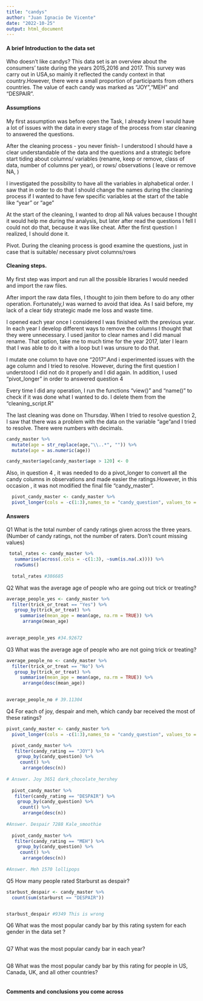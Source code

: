 ```yaml
---
title: "candys"
author: "Juan Ignacio De Vicente"
date: "2022-10-25"
output: html_document
---
```






#### **A brief Introduction to the data set**

Who doesn't like candys? This data set is an overview about the consumers' taste during the years 2015,2016 and 2017. This survey was carry out in USA,so mainly it reflected the candy context in that country.However, there were a small proportion of participants from others countries. The value of each candy was marked as "JOY","MEH" and "DESPAIR".




#### **Assumptions**

My first assumption was before open the Task, I already knew I would have a lot of issues with the data in every stage of the process from star cleaning to answered the questions.

After the cleaning process - you never finish- I understood I should have a clear understandable of the data and the questions and a strategic before start tiding about columns/ variables (rename, keep or remove, class of data, number of columns per year), or rows/ observations ( leave or remove NA, )

I investigated the possibility to have all the variables in alphabetical order. I saw that in order to do that I should change the names during the cleaning process if I wanted to have few specific variables at the start of the table like "year" or "age"

At the start of the cleaning, I wanted to drop all NA values because I thought it would help me during the analysis, but later after read the questions I fell I could not do that, because it was like cheat. After the first question I realized, I should done it.  

Pivot. During the cleaning process is good examine the questions, just in case that is suitable/ necessary pivot columns/rows



#### **Cleaning steps.**

My first step was import and run all the possible libraries I would needed and import the raw files.

After import the raw data files, I thought to join them before to do any other operation. Fortunately,I was warned to avoid that idea. As I said  before, my lack of a clear tidy strategic made me loss and waste time.

I opened each year once I considered I was finished with the previous year. In each year I develop different ways to remove the columns I thought that they were unnecessary. I used janitor to clear names and I did manual rename. That option, take me to much time for the year 2017, later I learn that I was able to do it with a loop but I was unsure to do that.

I mutate one column to have one "2017".And i experimented issues with the age column and I tried to resolve. However, during the first question I understood I did not do it properly and I did again.
In addition, I used "pivot_longer" in order to answered  question 4




Every time I did any operation, I run the functions "view()" and "name()" to check if it was done what I wanted to do. I delete them from the "cleaning_script.R"





The last cleaning was done on Thursday. When I tried to resolve question 2, I saw that there was a problem with the data on the variable "age"and I tried to resolve. There were numbers with decimals. 

```r
candy_master %>% 
  mutate(age = str_replace(age,"\\..*", "")) %>% 
  mutate(age = as.numeric(age))

candy_master$age[candy_master$age > 120] <- 0
```
Also, in question 4 , it was needed to do a pivot_longer to convert all the candy  columns in observations and made easier the ratings.However, in this occasion , it was not modified the final file "candy_master".  

```r
  pivot_candy_master <- candy_master %>% 
  pivot_longer(cols = -c(1:3),names_to = "candy_question", values_to = "candy_rating")
```






#### **Answers**

Q1 What is the total number of candy ratings given across the three years. (Number of candy ratings, not the number of raters. Don’t count missing values)
```r

 total_rates <- candy_master %>% 
   summarise(across(.cols = -c(1:3), ~sum(is.na(.x)))) %>% 
   rowSums()
  
  total_rates #386685
```

Q2 What was the average age of people who are going out trick or treating?
```r


average_people_yes <- candy_master %>% 
  filter(trick_or_treat == "Yes") %>%
   group_by(trick_or_treat) %>% 
     summarise(mean_age = mean(age, na.rm = TRUE)) %>% 
      arrange(mean_age)
  

average_people_yes #34.92672
```

Q3 What was the average age of people who are not going trick or treating?
```r
average_people_no <- candy_master %>% 
  filter(trick_or_treat == "No") %>%
   group_by(trick_or_treat) %>% 
     summarise(mean_age = mean(age, na.rm = TRUE)) %>% 
      arrange(desc(mean_age))
  

average_people_no # 39.11304
```

Q4 For each of joy, despair and meh, which candy bar received the most of these ratings?
```r
pivot_candy_master <- candy_master %>% 
  pivot_longer(cols = -c(1:3),names_to = "candy_question", values_to = "candy_rating")

  pivot_candy_master %>% 
   filter(candy_rating == "JOY") %>% 
    group_by(candy_question) %>% 
     count() %>% 
      arrange(desc(n))
     
# Answer. Joy 3651 dark_chocolate_hershey
  
  pivot_candy_master %>% 
   filter(candy_rating == "DESPAIR") %>% 
    group_by(candy_question) %>% 
     count() %>% 
      arrange(desc(n))
  
#Answer. Despair 7288 Kale_smoothie
  
  pivot_candy_master %>% 
   filter(candy_rating == "MEH") %>% 
    group_by(candy_question) %>% 
     count() %>% 
      arrange(desc(n))
  
#Answer. Meh 1570 lollipops  

```


Q5 How many people rated Starburst as despair?
```r
starbust_despair <- candy_master %>% 
  count(sum(starburst == "DESPAIR"))


starbust_despair #9349 This is wrong
```

Q6 What was the most popular candy bar by this rating system for each gender in the data set ?
```r

```

Q7 What was the most popular candy bar in each year?
```r

```

Q8 What was the most popular candy bar by this rating for people in US, Canada, UK, and all other countries?
```r

```








#### **Comments and conclusions you come across**
